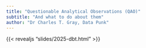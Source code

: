 ```yaml
---
title: "Questionable Analytical Observations (QAO)"
subtitle: "And what to do about them"
author: "Dr Charles T. Gray, Data Punk" 
---
```


{{< revealjs "slides/2025-dbt.html" >}}

## 
